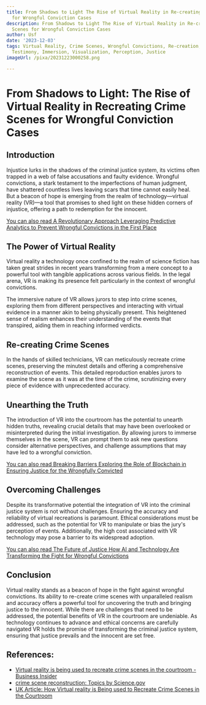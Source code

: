 ```yaml
---
title: From Shadows to Light The Rise of Virtual Reality in Re-creating Crime Scenes
  for Wrongful Conviction Cases
description: From Shadows to Light The Rise of Virtual Reality in Re-creating Crime
  Scenes for Wrongful Conviction Cases
author: Usf
date: '2023-12-03'
tags: Virtual Reality, Crime Scenes, Wrongful Convictions, Re-creation, Evidence,
  Testimony, Immersion, Visualization, Perception, Justice
imageUrl: /pixa/20231223000258.png

---
```

#  From Shadows to Light: The Rise of Virtual Reality in Recreating Crime Scenes for Wrongful  Conviction Cases

## Introduction

Injustice lurks in  the shadows  of the criminal justice system,  its victims often trapped in a web of false accusations and faulty evidence. Wrongful convictions, a stark testament to the imperfections of human judgment, have shattered countless lives leaving scars that time cannot easily heal. But  a beacon of hope is emerging from the realm of technology—virtual reality (VR)—a tool that promises to shed light on  these hidden corners of injustice, offering  a  path to redemption for the innocent.

[You can also read A  Revolutionary Approach Leveraging  Predictive Analytics to Prevent  Wrongful Convictions in the First Place](A%20Revolutionary%20Approach%20Leveraging%20Predictive%20Analytics%20to%20Prevent%20Wrongful%20Convictions%20in%20the%20First%20Place)


## The Power  of Virtual  Reality

Virtual reality  a technology  once confined  to the realm of  science fiction has taken great strides in recent years transforming from  a mere concept to a powerful tool with tangible applications across various fields. In the legal arena, VR is making its presence  felt particularly in the context of  wrongful convictions.

The immersive nature of VR allows jurors to step into crime scenes, exploring them from different perspectives and interacting with virtual evidence in a manner  akin to being physically present. This  heightened sense of realism enhances  their understanding of the events that transpired, aiding them in reaching informed verdicts.

## Re-creating Crime Scenes

In the hands of skilled technicians, VR can meticulously recreate  crime scenes, preserving the minutest details and offering a comprehensive reconstruction of events. This detailed reproduction  enables jurors to examine the scene as it was at the time of the crime, scrutinizing every piece of evidence with unprecedented accuracy.

## Unearthing the Truth

The introduction of VR into the courtroom has  the potential to unearth hidden  truths, revealing crucial  details that may have been overlooked or misinterpreted during the initial investigation. By allowing jurors to immerse themselves in the scene, VR  can  prompt them to ask new questions consider alternative perspectives,  and challenge assumptions that may have led to a wrongful conviction.

[You can also read Breaking Barriers Exploring the Role of Blockchain in Ensuring Justice for the Wrongfully Convicted](Breaking%20Barriers%20Exploring%20the%20Role%20of%20Blockchain%20in%20Ensuring%20Justice%20for%20the%20Wrongfully%20Convicted)


## Overcoming Challenges

Despite  its transformative potential the integration of VR into the  criminal justice system is not  without challenges. Ensuring the  accuracy and reliability of virtual recreations is paramount. Ethical considerations must be addressed, such as the potential for VR to manipulate or bias the jury's  perception of events.  Additionally, the high cost associated with  VR technology may pose a barrier to  its widespread adoption.

[You can also read The Future of Justice How AI and Technology Are Transforming the Fight  for Wrongful Convictions](The%20Future%20of%20Justice%20How%20AI%20and%20Technology%20Are%20Transforming%20the%20Fight%20for%20Wrongful%20Convictions)


##  Conclusion

Virtual  reality stands as a beacon of hope in the fight against  wrongful convictions. Its ability to re-create crime scenes with unparalleled realism and accuracy offers a powerful tool  for uncovering the truth  and bringing justice to the  innocent. While there are  challenges that need to  be addressed, the potential benefits of VR  in the courtroom are undeniable. As technology continues to advance and ethical concerns are carefully navigated VR holds the promise of transforming the criminal justice system, ensuring that justice prevails and the innocent  are set free.

## References:
- [Virtual reality is being used to recreate crime scenes in the courtroom - Business Insider](https://www.businessinsider.com/virtual-reality-in-the-courtroom-2016-11)
- [crime scene reconstruction: Topics by Science.gov](https://www.science.gov/topicpages/c/crime+scene+reconstruction.html)
- [UK Article: How Virtual reality is Being used to Recreate Crime Scenes in the Courtroom](https://witnessdirectory.com/newsdetails/177/uk-article-how-virtual-reality-is-being-used-to-recreate-crime-scenes-in-the-courtroom)
